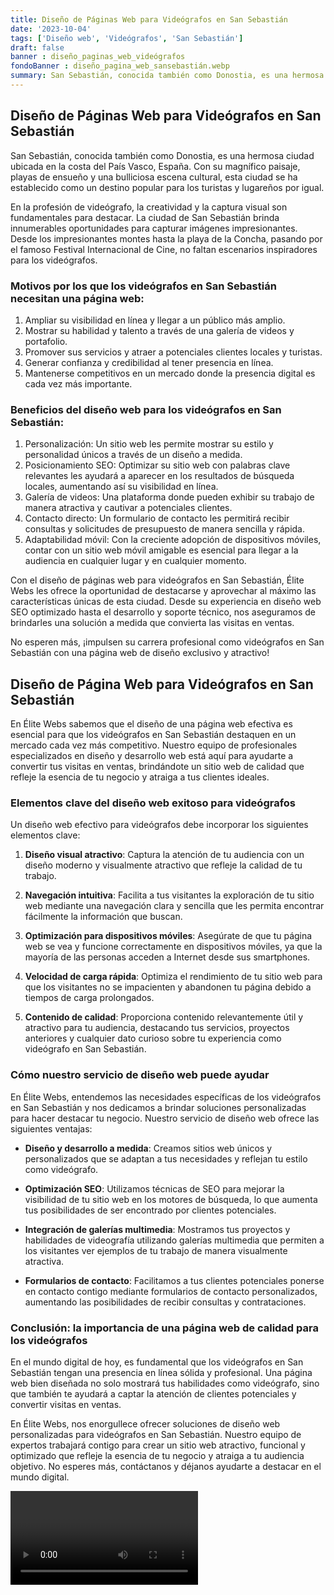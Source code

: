 ```yaml
---
title: Diseño de Páginas Web para Videógrafos en San Sebastián
date: '2023-10-04'
tags: ['Diseño web', 'Videógrafos', 'San Sebastián']
draft: false
banner : diseño_paginas_web_videógrafos
fondoBanner : diseño_pagina_web_sansebastián.webp
summary: San Sebastián, conocida también como Donostia, es una hermosa ciudad ubicada en la costa del País Vasco, España. Con su magnífico paisaje, playas de ensueño y una bulliciosa escena cultural, esta ciudad se ha establecido como un destino popular para los turistas y lugareños por igual.
---
```


## Diseño de Páginas Web para Videógrafos en San Sebastián

San Sebastián, conocida también como Donostia, es una hermosa ciudad ubicada en la costa del País Vasco, España. Con su magnífico paisaje, playas de ensueño y una bulliciosa escena cultural, esta ciudad se ha establecido como un destino popular para los turistas y lugareños por igual.

En la profesión de videógrafo, la creatividad y la captura visual son fundamentales para destacar. La ciudad de San Sebastián brinda innumerables oportunidades para capturar imágenes impresionantes. Desde los impresionantes montes hasta la playa de la Concha, pasando por el famoso Festival Internacional de Cine, no faltan escenarios inspiradores para los videógrafos.

### Motivos por los que los videógrafos en San Sebastián necesitan una página web:

1. Ampliar su visibilidad en línea y llegar a un público más amplio.
2. Mostrar su habilidad y talento a través de una galería de videos y portafolio.
3. Promover sus servicios y atraer a potenciales clientes locales y turistas.
4. Generar confianza y credibilidad al tener presencia en línea.
5. Mantenerse competitivos en un mercado donde la presencia digital es cada vez más importante.

### Beneficios del diseño web para los videógrafos en San Sebastián:

1. Personalización: Un sitio web les permite mostrar su estilo y personalidad únicos a través de un diseño a medida.
2. Posicionamiento SEO: Optimizar su sitio web con palabras clave relevantes les ayudará a aparecer en los resultados de búsqueda locales, aumentando así su visibilidad en línea.
3. Galería de videos: Una plataforma donde pueden exhibir su trabajo de manera atractiva y cautivar a potenciales clientes.
4. Contacto directo: Un formulario de contacto les permitirá recibir consultas y solicitudes de presupuesto de manera sencilla y rápida.
5. Adaptabilidad móvil: Con la creciente adopción de dispositivos móviles, contar con un sitio web móvil amigable es esencial para llegar a la audiencia en cualquier lugar y en cualquier momento.

Con el diseño de páginas web para videógrafos en San Sebastián, Élite Webs les ofrece la oportunidad de destacarse y aprovechar al máximo las características únicas de esta ciudad. Desde su experiencia en diseño web SEO optimizado hasta el desarrollo y soporte técnico, nos aseguramos de brindarles una solución a medida que convierta las visitas en ventas.

No esperen más, ¡impulsen su carrera profesional como videógrafos en San Sebastián con una página web de diseño exclusivo y atractivo!

<GifSeo />

<Cta />

## Diseño de Página Web para Videógrafos en San Sebastián

En Élite Webs sabemos que el diseño de una página web efectiva es esencial para que los videógrafos en San Sebastián destaquen en un mercado cada vez más competitivo. Nuestro equipo de profesionales especializados en diseño y desarrollo web está aquí para ayudarte a convertir tus visitas en ventas, brindándote un sitio web de calidad que refleje la esencia de tu negocio y atraiga a tus clientes ideales.

### Elementos clave del diseño web exitoso para videógrafos

Un diseño web efectivo para videógrafos debe incorporar los siguientes elementos clave:

1. **Diseño visual atractivo**: Captura la atención de tu audiencia con un diseño moderno y visualmente atractivo que refleje la calidad de tu trabajo.

2. **Navegación intuitiva**: Facilita a tus visitantes la exploración de tu sitio web mediante una navegación clara y sencilla que les permita encontrar fácilmente la información que buscan.

3. **Optimización para dispositivos móviles**: Asegúrate de que tu página web se vea y funcione correctamente en dispositivos móviles, ya que la mayoría de las personas acceden a Internet desde sus smartphones.

4. **Velocidad de carga rápida**: Optimiza el rendimiento de tu sitio web para que los visitantes no se impacienten y abandonen tu página debido a tiempos de carga prolongados.

5. **Contenido de calidad**: Proporciona contenido relevantemente útil y atractivo para tu audiencia, destacando tus servicios, proyectos anteriores y cualquier dato curioso sobre tu experiencia como videógrafo en San Sebastián.

### Cómo nuestro servicio de diseño web puede ayudar

En Élite Webs, entendemos las necesidades específicas de los videógrafos en San Sebastián y nos dedicamos a brindar soluciones personalizadas para hacer destacar tu negocio. Nuestro servicio de diseño web ofrece las siguientes ventajas:

- **Diseño y desarrollo a medida**: Creamos sitios web únicos y personalizados que se adaptan a tus necesidades y reflejan tu estilo como videógrafo.

- **Optimización SEO**: Utilizamos técnicas de SEO para mejorar la visibilidad de tu sitio web en los motores de búsqueda, lo que aumenta tus posibilidades de ser encontrado por clientes potenciales.

- **Integración de galerías multimedia**: Mostramos tus proyectos y habilidades de videografía utilizando galerías multimedia que permiten a los visitantes ver ejemplos de tu trabajo de manera visualmente atractiva.

- **Formularios de contacto**: Facilitamos a tus clientes potenciales ponerse en contacto contigo mediante formularios de contacto personalizados, aumentando las posibilidades de recibir consultas y contrataciones.

### Conclusión: la importancia de una página web de calidad para los videógrafos

En el mundo digital de hoy, es fundamental que los videógrafos en San Sebastián tengan una presencia en línea sólida y profesional. Una página web bien diseñada no solo mostrará tus habilidades como videógrafo, sino que también te ayudará a captar la atención de clientes potenciales y convertir visitas en ventas.

En Élite Webs, nos enorgullece ofrecer soluciones de diseño web personalizadas para videógrafos en San Sebastián. Nuestro equipo de expertos trabajará contigo para crear un sitio web atractivo, funcional y optimizado que refleje la esencia de tu negocio y atraiga a tu audiencia objetivo. No esperes más, contáctanos y déjanos ayudarte a destacar en el mundo digital.

<Video />

<CtaBot job='Videógrafos' city='San Sebastián'/>

<Gmaps query='San Sebastián+españa+maps' />